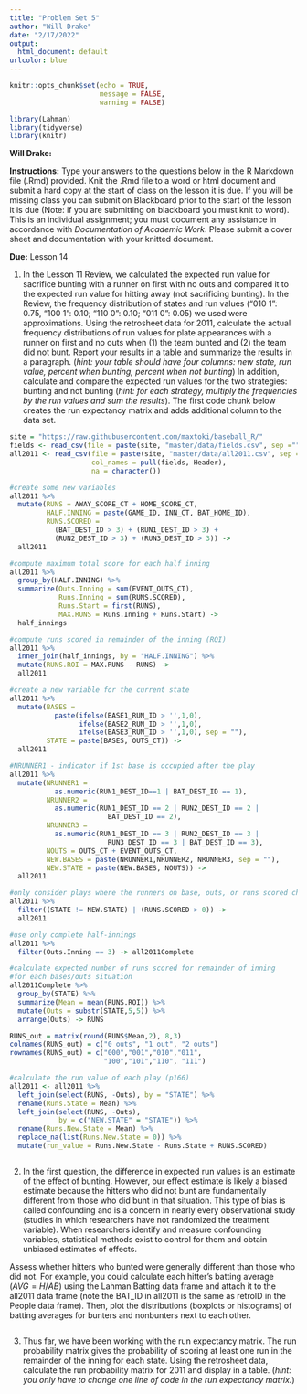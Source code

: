 ```yaml
---
title: "Problem Set 5"
author: "Will Drake"
date: "2/17/2022"
output:
  html_document: default
urlcolor: blue
---
```


```r
knitr::opts_chunk$set(echo = TRUE,
                      message = FALSE,
                      warning = FALSE)

library(Lahman)
library(tidyverse)
library(knitr)
```


**Will Drake:**

**Instructions:** Type your answers to the questions below in the R Markdown file (.Rmd) provided. Knit the .Rmd file to a word or html document and submit a hard copy at the start of class on the lesson it is due.  If you will be missing class you can submit on Blackboard prior to the start of the lesson it is due (Note: if you are submitting on blackboard you must knit to word). This is an individual assignment; you must document any assistance in accordance with *Documentation of Academic Work*. Please submit a cover sheet and documentation with your knitted document.

**Due:** Lesson 14

1. In the Lesson 11 Review, we calculated the expected run value for sacrifice bunting with a runner on first with no outs and compared it to the expected run value for hitting away (not sacrificing bunting).  In the Review, the frequency distribution of states and run values ("010 1": 0.75, "100 1": 0.10; "110 0": 0.10; "011 0": 0.05) we used were approximations.  Using the retrosheet data for 2011, calculate the actual frequency distributions of run values for plate appearances with a runner on first and no outs when (1) the team bunted and (2) the team did not bunt.  Report your results in a table and summarize the results in a paragraph. (*hint: your table should have four columns: new state, run value, percent when bunting, percent when not bunting*)  In addition, calculate and compare the expected run values for the two strategies: bunting and not bunting (*hint: for each strategy, multiply the frequencies by the run values and sum the results*).  The first code chunk below creates the run expectancy matrix and adds additional column to the data set.  

```r
site = "https://raw.githubusercontent.com/maxtoki/baseball_R/"
fields <- read_csv(file = paste(site, "master/data/fields.csv", sep =""))
all2011 <- read_csv(file = paste(site, "master/data/all2011.csv", sep = ""),
                    col_names = pull(fields, Header),
                    na = character())

#create some new variables
all2011 %>% 
  mutate(RUNS = AWAY_SCORE_CT + HOME_SCORE_CT,
         HALF.INNING = paste(GAME_ID, INN_CT, BAT_HOME_ID),
         RUNS.SCORED = 
           (BAT_DEST_ID > 3) + (RUN1_DEST_ID > 3) + 
           (RUN2_DEST_ID > 3) + (RUN3_DEST_ID > 3)) ->
  all2011

#compute maximum total score for each half inning
all2011 %>%
  group_by(HALF.INNING) %>%
  summarize(Outs.Inning = sum(EVENT_OUTS_CT),
            Runs.Inning = sum(RUNS.SCORED),
            Runs.Start = first(RUNS),
            MAX.RUNS = Runs.Inning + Runs.Start) -> 
  half_innings

#compute runs scored in remainder of the inning (ROI)
all2011 %>%
  inner_join(half_innings, by = "HALF.INNING") %>%
  mutate(RUNS.ROI = MAX.RUNS - RUNS) ->
  all2011

#create a new variable for the current state
all2011 %>%
  mutate(BASES = 
           paste(ifelse(BASE1_RUN_ID > '',1,0),
                 ifelse(BASE2_RUN_ID > '',1,0),
                 ifelse(BASE3_RUN_ID > '',1,0), sep = ""),
         STATE = paste(BASES, OUTS_CT)) ->
  all2011

#NRUNNER1 - indicator if 1st base is occupied after the play
all2011 %>%
  mutate(NRUNNER1 =
           as.numeric(RUN1_DEST_ID==1 | BAT_DEST_ID == 1),
         NRUNNER2 = 
           as.numeric(RUN1_DEST_ID == 2 | RUN2_DEST_ID == 2 |
                        BAT_DEST_ID == 2),
         NRUNNER3 = 
           as.numeric(RUN1_DEST_ID == 3 | RUN2_DEST_ID == 3 |
                        RUN3_DEST_ID == 3 | BAT_DEST_ID == 3),
         NOUTS = OUTS_CT + EVENT_OUTS_CT,
         NEW.BASES = paste(NRUNNER1,NRUNNER2, NRUNNER3, sep = ""),
         NEW.STATE = paste(NEW.BASES, NOUTS)) ->
  all2011

#only consider plays where the runners on base, outs, or runs scored changed
all2011 %>%
  filter((STATE != NEW.STATE) | (RUNS.SCORED > 0)) ->
  all2011

#use only complete half-innings
all2011 %>%
  filter(Outs.Inning == 3) -> all2011Complete

#calculate expected number of runs scored for remainder of inning
#for each bases/outs situation
all2011Complete %>%
  group_by(STATE) %>%
  summarize(Mean = mean(RUNS.ROI)) %>%
  mutate(Outs = substr(STATE,5,5)) %>%
  arrange(Outs) -> RUNS

RUNS_out = matrix(round(RUNS$Mean,2), 8,3)
colnames(RUNS_out) = c("0 outs", "1 out", "2 outs")
rownames(RUNS_out) = c("000","001","010","011",
                       "100","101","110", "111")

#calculate the run value of each play (p166)
all2011 <- all2011 %>% 
  left_join(select(RUNS, -Outs), by = "STATE") %>% 
  rename(Runs.State = Mean) %>% 
  left_join(select(RUNS, -Outs),
            by = c("NEW.STATE" = "STATE")) %>% 
  rename(Runs.New.State = Mean) %>% 
  replace_na(list(Runs.New.State = 0)) %>% 
  mutate(run_value = Runs.New.State - Runs.State + RUNS.SCORED)
```


```r

```



2. In the first question, the difference in expected run values is an estimate of the effect of bunting.  However, our effect estimate is likely a biased estimate because the hitters who did not bunt are fundamentally different from those who did bunt in that situation. This type of bias is called confounding and is a concern in nearly every observational study (studies in which researchers have not randomized the treatment variable).  When researchers identify and measure confounding variables, statistical methods exist to control for them and obtain unbiased estimates of effects.

Assess whether hitters who bunted were generally different than those who did not.  For example, you could calculate each hitter's batting average ($AVG = H/AB$) using the Lahman Batting data frame and attach it to the all2011 data frame (note the BAT_ID in all2011 is the same as retroID in the People data frame).  Then, plot the distributions (boxplots or histograms) of batting averages for bunters and nonbunters next to each other.

```r

```

3.  Thus far, we have been working with the run expectancy matrix.  The run probability matrix gives the probability of scoring at least one run in the remainder of the inning for each state.  Using the retrosheet data, calculate the run probability matrix for 2011 and display in a table. (*hint: you only have to change one line of code in the run expectancy matrix.*)

```r

```
